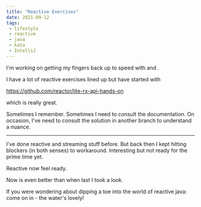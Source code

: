 ```yaml
---
title: "Reactive Exercises"
date: 2021-09-12
tags:
 - lifestyle
 - reactive
 - java
 - kata
 - IntelliJ
---
```



I'm working on getting my fingers back up to speed with <Java/> and <IntelliJ/>.

I have a lot of reactive exercises lined up but have started with

https://github.com/reactor/lite-rx-api-hands-on

which is really great.

Sometimes I remember. Sometimes I need to consult the documentation. On occasion, I've need to consult the solution
in another branch to understand a nuance.

---

I've done reactive and streaming stuff before. But back then I kept hitting blockers (in both senses) to workaround.
Interesting but not ready for the prime time yet.

Reactive now feel ready.

Now <ProjectReactor/> is even better than when last I took a look.

If you were wondering about dipping a toe into the world of reactive java: come on in - the water's lovely!